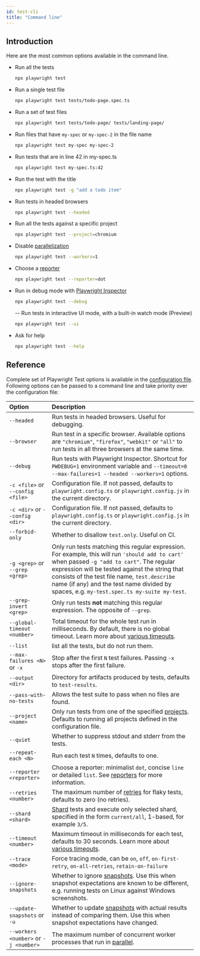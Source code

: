 ```yaml
---
id: test-cli
title: "Command line"
---
```


## Introduction

Here are the most common options available in the command line.
- Run all the tests
  
  ```bash
  npx playwright test
  ```
  
- Run a single test file
  
  ```bash
  npx playwright test tests/todo-page.spec.ts
  ```
  
- Run a set of test files
  
  ```bash
  npx playwright test tests/todo-page/ tests/landing-page/
  ```
  
- Run files that have `my-spec` or `my-spec-2` in the file name
  
  ```bash
  npx playwright test my-spec my-spec-2
  ```
  
- Run tests that are in line 42 in my-spec.ts
  
  ```bash
  npx playwright test my-spec.ts:42
  ```
  
- Run the test with the title
  
  ```bash
  npx playwright test -g "add a todo item"
  ```
  
- Run tests in headed browsers
  
  ```bash
  npx playwright test --headed
  ```
  
- Run all the tests against a specific project
  
  ```bash
  npx playwright test --project=chromium
  ```
  
- Disable [parallelization](./test-parallel.mdx)
  
  ```bash
  npx playwright test --workers=1
  ```
  
- Choose a [reporter](./test-reporters.mdx)
  
  ```bash
  npx playwright test --reporter=dot
  ```
  
- Run in debug mode with [Playwright Inspector](./debug.mdx)
  
  ```bash
  npx playwright test --debug
  ```
  
  -- Run tests in interactive UI mode, with a built-in watch mode (Preview)
  
  ```bash
  npx playwright test --ui
  ```
  
- Ask for help
  
  ```bash
  npx playwright test --help
  ```
  
## Reference

Complete set of Playwright Test options is available in the [configuration file](./test-use-options.mdx). Following options can be passed to a command line and take priority over the configuration file:

| Option | Description |
| :- | :- |
| `--headed` | Run tests in headed browsers. Useful for debugging. |
|`--browser`| Run test in a specific browser. Available options are  `"chromium"`, `"firefox"`, `"webkit"` or `"all"` to run tests in all three browsers at the same time. |
| `--debug`| Run tests with Playwright Inspector. Shortcut for `PWDEBUG=1` environment variable and `--timeout=0 --max-failures=1 --headed --workers=1` options.|
| `-c <file>` or `--config <file>`| Configuration file. If not passed, defaults to `playwright.config.ts` or `playwright.config.js` in the current directory. |
| `-c <dir>` or `--config <dir>`| Configuration file. If not passed, defaults to `playwright.config.ts` or `playwright.config.js` in the current directory. |
| `--forbid-only` | Whether to disallow `test.only`. Useful on CI.|
| `-g <grep>` or `--grep <grep>` | Only run tests matching this regular expression. For example, this will run `'should add to cart'` when passed `-g "add to cart"`.  The regular expression will be tested against the string that consists of the test file name, `test.describe` name (if any) and the test name divided by spaces, e.g. `my-test.spec.ts my-suite my-test`. |
| `--grep-invert <grep>` | Only run tests **not** matching this regular expression. The opposite of `--grep`. |
| `--global-timeout <number>` | Total timeout for the whole test run in milliseconds. By default, there is no global timeout. Learn more about [various timeouts](./test-timeouts.mdx).|
| `--list` | list all the tests, but do not run them.|
| `--max-failures <N>` or `-x`| Stop after the first `N` test failures. Passing `-x` stops after the first failure.|
| `--output <dir>` | Directory for artifacts produced by tests, defaults to `test-results`. |
| `--pass-with-no-tests` | Allows the test suite to pass when no files are found. |
| `--project <name>` | Only run tests from one of the specified [projects](./test-projects.mdx). Defaults to running all projects defined in the configuration file.|
| `--quiet` | Whether to suppress stdout and stderr from the tests. |
| `--repeat-each <N>` | Run each test `N` times, defaults to one. |
| `--reporter <reporter>` | Choose a reporter: minimalist `dot`, concise `line` or detailed `list`. See [reporters](./test-reporters.mdx) for more information. |
| `--retries <number>` | The maximum number of [retries](./test-retries.mdx#retries) for flaky tests, defaults to zero (no retries). |
| `--shard <shard>` | [Shard](./test-parallel.mdx#shard-tests-between-multiple-machines) tests and execute only selected shard, specified in the form `current/all`, 1-based, for example `3/5`.|
| `--timeout <number>` | Maximum timeout in milliseconds for each test, defaults to 30 seconds. Learn more about [various timeouts](./test-timeouts.mdx).|
| `--trace <mode>` | Force tracing mode, can be `on`, `off`, `on-first-retry`, `on-all-retries`, `retain-on-failure` |
| `--ignore-snapshots` | Whether to ignore [snapshots](./test-snapshots.mdx). Use this when snapshot expectations are known to be different, e.g. running tests on Linux against Windows screenshots. |
| `--update-snapshots` or `-u` | Whether to update [snapshots](./test-snapshots.mdx) with actual results instead of comparing them. Use this when snapshot expectations have changed.|
| `--workers <number>` or `-j <number>`| The maximum number of concurrent worker processes that run in [parallel](./test-parallel.mdx). |


[Accessibility]: /api/class-accessibility.mdx "Accessibility"
[Android]: /api/class-android.mdx "Android"
[AndroidDevice]: /api/class-androiddevice.mdx "AndroidDevice"
[AndroidInput]: /api/class-androidinput.mdx "AndroidInput"
[AndroidSocket]: /api/class-androidsocket.mdx "AndroidSocket"
[AndroidWebView]: /api/class-androidwebview.mdx "AndroidWebView"
[APIRequest]: /api/class-apirequest.mdx "APIRequest"
[APIRequestContext]: /api/class-apirequestcontext.mdx "APIRequestContext"
[APIResponse]: /api/class-apiresponse.mdx "APIResponse"
[APIResponseAssertions]: /api/class-apiresponseassertions.mdx "APIResponseAssertions"
[Browser]: /api/class-browser.mdx "Browser"
[BrowserContext]: /api/class-browsercontext.mdx "BrowserContext"
[BrowserServer]: /api/class-browserserver.mdx "BrowserServer"
[BrowserType]: /api/class-browsertype.mdx "BrowserType"
[CDPSession]: /api/class-cdpsession.mdx "CDPSession"
[ConsoleMessage]: /api/class-consolemessage.mdx "ConsoleMessage"
[Coverage]: /api/class-coverage.mdx "Coverage"
[Dialog]: /api/class-dialog.mdx "Dialog"
[Download]: /api/class-download.mdx "Download"
[Electron]: /api/class-electron.mdx "Electron"
[ElectronApplication]: /api/class-electronapplication.mdx "ElectronApplication"
[ElementHandle]: /api/class-elementhandle.mdx "ElementHandle"
[FileChooser]: /api/class-filechooser.mdx "FileChooser"
[Frame]: /api/class-frame.mdx "Frame"
[FrameLocator]: /api/class-framelocator.mdx "FrameLocator"
[GenericAssertions]: /api/class-genericassertions.mdx "GenericAssertions"
[JSHandle]: /api/class-jshandle.mdx "JSHandle"
[Keyboard]: /api/class-keyboard.mdx "Keyboard"
[Locator]: /api/class-locator.mdx "Locator"
[LocatorAssertions]: /api/class-locatorassertions.mdx "LocatorAssertions"
[Logger]: /api/class-logger.mdx "Logger"
[Mouse]: /api/class-mouse.mdx "Mouse"
[Page]: /api/class-page.mdx "Page"
[PageAssertions]: /api/class-pageassertions.mdx "PageAssertions"
[Playwright]: /api/class-playwright.mdx "Playwright"
[PlaywrightAssertions]: /api/class-playwrightassertions.mdx "PlaywrightAssertions"
[Request]: /api/class-request.mdx "Request"
[Response]: /api/class-response.mdx "Response"
[Route]: /api/class-route.mdx "Route"
[Selectors]: /api/class-selectors.mdx "Selectors"
[SnapshotAssertions]: /api/class-snapshotassertions.mdx "SnapshotAssertions"
[TimeoutError]: /api/class-timeouterror.mdx "TimeoutError"
[Touchscreen]: /api/class-touchscreen.mdx "Touchscreen"
[Tracing]: /api/class-tracing.mdx "Tracing"
[Video]: /api/class-video.mdx "Video"
[WebError]: /api/class-weberror.mdx "WebError"
[WebSocket]: /api/class-websocket.mdx "WebSocket"
[Worker]: /api/class-worker.mdx "Worker"
[Fixtures]: /api/class-fixtures.mdx "Fixtures"
[Test]: /api/class-test.mdx "Test"
[TestConfig]: /api/class-testconfig.mdx "TestConfig"
[TestInfo]: /api/class-testinfo.mdx "TestInfo"
[TestInfoError]: /api/class-testinfoerror.mdx "TestInfoError"
[TestOptions]: /api/class-testoptions.mdx "TestOptions"
[TestProject]: /api/class-testproject.mdx "TestProject"
[WorkerInfo]: /api/class-workerinfo.mdx "WorkerInfo"
[Location]: /api/class-location.mdx "Location"
[Reporter]: /api/class-reporter.mdx "Reporter"
[Suite]: /api/class-suite.mdx "Suite"
[TestCase]: /api/class-testcase.mdx "TestCase"
[TestError]: /api/class-testerror.mdx "TestError"
[TestResult]: /api/class-testresult.mdx "TestResult"
[TestStep]: /api/class-teststep.mdx "TestStep"
[Element]: https://developer.mozilla.org/en-US/docs/Web/API/element "Element"
[EvaluationArgument]: /evaluating.mdx#evaluation-argument "EvaluationArgument"
[Promise]: https://developer.mozilla.org/en-US/docs/Web/JavaScript/Reference/Global_Objects/Promise "Promise"
[iterator]: https://developer.mozilla.org/en-US/docs/Web/JavaScript/Reference/Iteration_protocols "Iterator"
[origin]: https://developer.mozilla.org/en-US/docs/Glossary/Origin "Origin"
[selector]: https://developer.mozilla.org/en-US/docs/Web/CSS/CSS_Selectors "selector"
[Serializable]: https://developer.mozilla.org/en-US/docs/Web/JavaScript/Reference/Global_Objects/JSON/stringify#Description "Serializable"
[UIEvent.detail]: https://developer.mozilla.org/en-US/docs/Web/API/UIEvent/detail "UIEvent.detail"
[UnixTime]: https://en.wikipedia.org/wiki/Unix_time "Unix Time"
[xpath]: https://developer.mozilla.org/en-US/docs/Web/XPath "xpath"

[Array]: https://developer.mozilla.org/en-US/docs/Web/JavaScript/Reference/Global_Objects/Array "Array"
[boolean]: https://developer.mozilla.org/en-US/docs/Web/JavaScript/Data_structures#Boolean_type "Boolean"
[Buffer]: https://nodejs.org/api/buffer.html#buffer_class_buffer "Buffer"
[ChildProcess]: https://nodejs.org/api/child_process.html "ChildProcess"
[Error]: https://nodejs.org/api/errors.html#errors_class_error "Error"
[EventEmitter]: https://nodejs.org/api/events.html#events_class_eventemitter "EventEmitter"
[function]: https://developer.mozilla.org/en-US/docs/Web/JavaScript/Reference/Global_Objects/Function "Function"
[Map]: https://developer.mozilla.org/en-US/docs/Web/JavaScript/Reference/Global_Objects/Map "Map"
[null]: https://developer.mozilla.org/en-US/docs/Web/JavaScript/Reference/Global_Objects/null "null"
[number]: https://developer.mozilla.org/en-US/docs/Web/JavaScript/Data_structures#Number_type "Number"
[Object]: https://developer.mozilla.org/en-US/docs/Web/JavaScript/Reference/Global_Objects/Object "Object"
[Promise]: https://developer.mozilla.org/en-US/docs/Web/JavaScript/Reference/Global_Objects/Promise "Promise"
[Readable]: https://nodejs.org/api/stream.html#stream_class_stream_readable "Readable"
[ReadStream]: https://nodejs.org/api/fs.html#class-fsreadstream "ReadStream"
[RegExp]: https://developer.mozilla.org/en-US/docs/Web/JavaScript/Reference/Global_Objects/RegExp "RegExp"
[string]: https://developer.mozilla.org/en-US/docs/Web/JavaScript/Data_structures#String_type "string"
[void]: https://developer.mozilla.org/en-US/docs/Web/JavaScript/Reference/Global_Objects/undefined "void"
[URL]: https://nodejs.org/api/url.html "URL"

[all available image tags]: https://mcr.microsoft.com/en-us/product/playwright/about "all available image tags"
[Microsoft Artifact Registry]: https://mcr.microsoft.com/en-us/product/playwright/about "Microsoft Artifact Registry"
[Dockerfile.jammy]: https://github.com/microsoft/playwright/blob/main/utils/docker/Dockerfile.jammy "Dockerfile.jammy"
